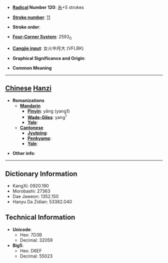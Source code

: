 * '''[[Wiktionary:Chinese radical index| Radical]] Number 120''': [[Wiktionary:Chinese radical index 糸|糸]]+5 strokes

* '''[[Wiktionary:Chinese total strokes index|Stroke number]]''': [[Wiktionary:Chinese total strokes index 11|11]]

* '''Stroke order''': 

* '''[[Wiktionary:Chinese four corner index|Four-Corner System]]''': 2593<sub>0</sub>

* '''[[Wiktionary:Chinese Cangjie index|Cangjie input]]''': 女火中月大 (VFLBK)

* '''Graphical Significance and Origin''': 

* '''Common Meaning'''

----

== [[Chinese]] [[Hanzi]] ==

* '''Romanizations'''
** '''[[Mandarin]]'''
*** '''[[Pinyin]]''': yāng (yang1)
*** '''[[Wade-Giles]]''': yang<sup>1</sup>
*** '''[[Yale]]''': 
** '''[[Cantonese]]'''
*** '''[[Jyutping]]''':
*** '''[[Penkyamp]]''': 
*** '''[[Yale]]''': 

* '''Other info''': 

----

== Dictionary Information ==

* KangXi: 0920.190
* Morobashi: 27363
* Dae Jaweon: 1352.150
* Hanyu Da Zidian: 53382.040

== Technical Information ==

* '''Unicode''':
** Hex: 7D3B
** Decimal: 32059
* '''Big5''':
** Hex: D6EF
** Decimal: 55023